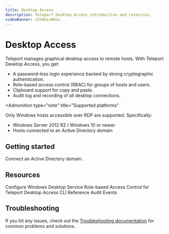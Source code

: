 ```yaml
---
title: Desktop Access
description: Teleport Desktop Access introduction and resources.
videoBanner: n2h0GisWdss
---
```


# Desktop Access

Teleport manages graphical desktop access to remote hosts. With Teleport
Desktop Access, you get:

- A password-less login experience backed by strong cryptographic
  authentication.
- Role-based access control (RBAC) for groups of hosts and users.
- Clipboard support for copy and paste.
- Audit log and recording of all desktop connections.

<Admonition
  type="note"
  title="Supported platforms"
>
  Only Windows hosts accessible over RDP are supported. Specifically:

  - Windows Server 2012 R2 / Windows 10 or newer
  - Hosts connected to an Active Directory domain
</Admonition>

## Getting started

<TileSet>
  <Tile icon="desktop" title="Getting started" href="./getting-started.mdx">
    Connect an Active Directory domain.
  </Tile>
</TileSet>

## Resources

<TileSet>
  <Tile icon="wrench" title="Configuration" href="./reference/configuration.mdx">
    Configure Windows Desktop Service
  </Tile>
  <Tile icon="lock" title="RBAC" href="./rbac.mdx">
    Role-based Access Control for Teleport Desktop Access
  </Tile>
  <Tile icon="window" title="CLI" href="./reference/cli.mdx">
    CLI Reference
  </Tile>
  <Tile icon="list" title="Audit" href="./reference/audit.mdx">
    Audit Events
  </Tile>
</TileSet>

## Troubleshooting

If you hit any issues, check out the [Troubleshooting documentation](./troubleshooting.mdx)
for common problems and solutions.
